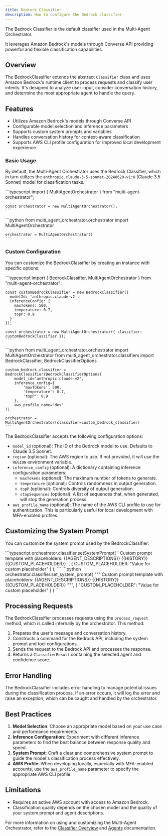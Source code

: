 ```yaml
---
title: Bedrock Classifier
description: How to configure the Bedrock classifier
---
```


The Bedrock Classifier is the default classifier used in the Multi-Agent Orchestrator.

It leverages Amazon Bedrock's models through Converse API providing powerful and flexible classification capabilities.

## Overview

The BedrockClassifier extends the abstract `Classifier` class and uses Amazon Bedrock's runtime client to process requests and classify user intents. It's designed to analyze user input, consider conversation history, and determine the most appropriate agent to handle the query.

## Features

- Utilizes Amazon Bedrock's models through Converse API
- Configurable model selection and inference parameters
- Supports custom system prompts and variables
- Handles conversation history for context-aware classification
- Supports AWS CLI profile configuration for improved local development experience

### Basic Usage

By default, the Multi-Agent Orchestrator uses the Bedrock Classifier, which in turn utilizes the `anthropic.claude-3-5-sonnet-20240620-v1:0` (Claude 3.5 Sonnet) model for classification tasks.


<Tabs syncKey="runtime">
  <TabItem label="TypeScript" icon="seti:typescript" color="blue">
    ```typescript
    import { MultiAgentOrchestrator } from "multi-agent-orchestrator";

    const orchestrator = new MultiAgentOrchestrator();
    ```
  </TabItem>
  <TabItem label="Python" icon="seti:python">
    ```python
    from multi_agent_orchestrator.orchestrator import MultiAgentOrchestrator

    orchestrator = MultiAgentOrchestrator()
    ```
  </TabItem>
</Tabs>

### Custom Configuration

You can customize the BedrockClassifier by creating an instance with specific options:

<Tabs syncKey="runtime">
  <TabItem label="TypeScript" icon="seti:typescript" color="blue">
    ```typescript
    import { BedrockClassifier, MultiAgentOrchestrator } from "multi-agent-orchestrator";

    const customBedrockClassifier = new BedrockClassifier({
      modelId: 'anthropic.claude-v2',
      inferenceConfig: {
        maxTokens: 500,
        temperature: 0.7,
        topP: 0.9
      }
    });

    const orchestrator = new MultiAgentOrchestrator({ classifier: customBedrockClassifier });
    ```
  </TabItem>
  <TabItem label="Python" icon="seti:python">
    ```python
    from multi_agent_orchestrator.orchestrator import MultiAgentOrchestrator
    from multi_agent_orchestrator.classifiers import BedrockClassifier, BedrockClassifierOptions

    custom_bedrock_classifier = BedrockClassifier(BedrockClassifierOptions(
        model_id='anthropic.claude-v2',
        inference_config={
            'maxTokens': 500,
            'temperature': 0.7,
            'topP': 0.9
        },
        aws_profile_name="dev"
    ))

    orchestrator = MultiAgentOrchestrator(classifier=custom_bedrock_classifier)
    ```
  </TabItem>
</Tabs>

The BedrockClassifier accepts the following configuration options:

- `model_id` (optional): The ID of the Bedrock model to use. Defaults to Claude 3.5 Sonnet.
- `region` (optional): The AWS region to use. If not provided, it will use the `REGION` environment variable.
- `inference_config` (optional): A dictionary containing inference configuration parameters:
  - `maxTokens` (optional): The maximum number of tokens to generate.
  - `temperature` (optional): Controls randomness in output generation.
  - `topP` (optional): Controls diversity of output generation.
  - `stopSequences` (optional): A list of sequences that, when generated, will stop the generation process.
- `aws_profile_name` (optional): The name of the AWS CLI profile to use for authentication. This is particularly useful for local development with MFA-enabled profiles.

## Customizing the System Prompt

You can customize the system prompt used by the BedrockClassifier:

<Tabs syncKey="runtime">
  <TabItem label="TypeScript" icon="seti:typescript" color="blue">
    ```typescript
    orchestrator.classifier.setSystemPrompt(
      `
      Custom prompt template with placeholders:
      {{AGENT_DESCRIPTIONS}}
      {{HISTORY}}
      {{CUSTOM_PLACEHOLDER}}
      `,
      {
        CUSTOM_PLACEHOLDER: "Value for custom placeholder"
      }
    );
    ```
  </TabItem>
  <TabItem label="Python" icon="seti:python">
    ```python
    orchestrator.classifier.set_system_prompt(
        """
        Custom prompt template with placeholders:
        {{AGENT_DESCRIPTIONS}}
        {{HISTORY}}
        {{CUSTOM_PLACEHOLDER}}
        """,
        {
            "CUSTOM_PLACEHOLDER": "Value for custom placeholder"
        }
    )
    ```
  </TabItem>
</Tabs>

## Processing Requests

The BedrockClassifier processes requests using the `process_request` method, which is called internally by the orchestrator. This method:

1. Prepares the user's message and conversation history.
2. Constructs a command for the Bedrock API, including the system prompt and tool configurations.
3. Sends the request to the Bedrock API and processes the response.
4. Returns a `ClassifierResult` containing the selected agent and confidence score.

## Error Handling

The BedrockClassifier includes error handling to manage potential issues during the classification process. If an error occurs, it will log the error and raise an exception, which can be caught and handled by the orchestrator.

## Best Practices

1. **Model Selection**: Choose an appropriate model based on your use case and performance requirements.
2. **Inference Configuration**: Experiment with different inference parameters to find the best balance between response quality and speed.
3. **System Prompt**: Craft a clear and comprehensive system prompt to guide the model's classification process effectively.
4. **AWS Profile**: When developing locally, especially with MFA-enabled accounts, use the `aws_profile_name` parameter to specify the appropriate AWS CLI profile.

## Limitations

- Requires an active AWS account with access to Amazon Bedrock.
- Classification quality depends on the chosen model and the quality of your system prompt and agent descriptions.

For more information on using and customizing the Multi-Agent Orchestrator, refer to the [Classifier Overview](/multi-agent-orchestrator/classifier/overview) and [Agents](/multi-agent-orchestrator/agents/overview) documentation.